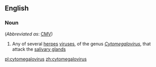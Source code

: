 ==English==

===Noun===
{{wikipedia}}
{{en-noun|es}} (''Abbreviated as'': [[CMV]])

# Any of several [[herpes]] [[virus]]es, of the genus ''[[Cytomegalovirus]]'', that attack the [[salivary gland]]s

[[pl:cytomegalovirus]]
[[zh:cytomegalovirus]]